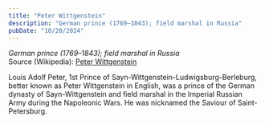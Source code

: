 ```yaml
---
title: "Peter Wittgenstein"
description: "German prince (1769–1843); field marshal in Russia"
pubDate: "10/20/2024"
---
```


*German prince (1769–1843); field marshal in Russia*  
Source (Wikipedia): [Peter Wittgenstein][1]

Louis Adolf Peter, 1st Prince of Sayn-Wittgenstein-Ludwigsburg-Berleburg, better known as Peter Wittgenstein in English, was a prince of the German dynasty of Sayn-Wittgenstein and field marshal in the Imperial Russian Army during the Napoleonic Wars. He was nicknamed the Saviour of Saint-Petersburg.

[1]: https://en.wikipedia.org/wiki/Peter_Wittgenstein
